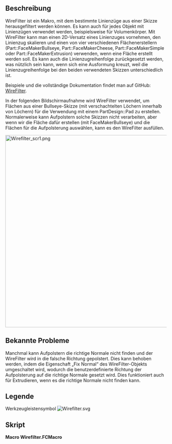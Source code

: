<languages/>

{{Macro/de
|Name=Macro WireFilter
|Icon=Wirefilter.svg
|Description=Filtert Linienzüge aus Skizzen, 2D-Versätzen, Maßstäben, ordnet die Reihenfolge der Linienzüge neu
|Author=TheMarkster
|Version=0.2023.10.19
|Date=2022-10-19
|FCVersion=Python 3-Versionen
|Download=[https://wiki.freecad.org/File:Wirefilter.svg Werkzeugleisten-Symbol]
|Links=[https://github.com/mwganson/wirefilter Vollständige Dokumentation auf GitHub]
}}

<span id="Description"></span>
== Beschreibung ==

WireFilter ist ein Makro, mit dem bestimmte Linienzüge aus einer Skizze herausgefiltert werden können. Es kann auch für jedes Objekt mit Linienzügen verwendet werden, beispielsweise für Volumenkörper. Mit WireFilter kann man einen 2D-Versatz eines Linienzuges vornehmen, den Linienzug skalieren und einen von vier verschiedenen Flächenerstellern  (Part::FaceMakerBullseye, Part::FaceMakerCheese, Part::FaceMakerSimple oder Part::FaceMakerExtrusion) verwenden, wenn eine Fläche erstellt werden soll. Es kann auch die Linienzugreihenfolge zurückgesetzt werden, was nützlich sein kann, wenn sich eine Ausformung kreuzt, weil die Linienzugreihenfolge bei den beiden verwendeten Skizzen unterschiedlich ist.

Beispiele und die vollständige Dokumentation findet man auf GitHub: [https://github.com/mwganson/wirefilter WireFilter].

In der folgenden Bildschirmaufnahme wird WireFilter verwendet, um Flächen aus einer Bullseye-Skizze (mit verschachtelten Löchern innerhalb von Löchern) für die Verwendung mit einem PartDesign::Pad zu erstellen. Normalerweise kann Aufpolstern solche Skizzen nicht verarbeiten, aber wenn wir die Fläche dafür erstellen (mit FaceMakerBullseye) und die Flächen für die Aufpolsterung auswählen, kann es den WireFilter ausfüllen.

[[File:Wirefilter_scr1.png|600px]]
{{Caption|Bildschirmaufnahme des Makro WireFilter}}

<span id="Known_Issues"></span>
==Bekannte Probleme==

Manchmal kann Aufpolstern die richtige Normale nicht finden und der WireFilter wird in die falsche Richtung gepolstert. Dies kann behoben werden, indem die Eigenschaft „Fix Normal“ des WireFilter-Objekts umgeschaltet wird, wodurch die benutzerdefinierte Richtung der Aufpolsterung auf die richtige Normale gesetzt wird. Dies funktioniert auch für Extrudieren, wenn es die richtige Normale nicht finden kann.

<span id="Legend"></span>
==Legende==

{{Codeextralink|https://gist.github.com/mwganson/0aedd5e9057650d0a1f0483f3cc2fa6c/raw/28575fbb2042790d779bcd293c048a4123f4a771/wirefilter.FCMacro|wirefilter.FCMacro}}

Werkzeugleistensymbol [[Image:Wirefilter.svg]]

<span id="Script"></span>
== Skript ==

'''Macro Wirefilter.FCMacro'''

{{CodeDownload|https://gist.github.com/mwganson/0aedd5e9057650d0a1f0483f3cc2fa6c|Wirefilter.FCMacro}}
